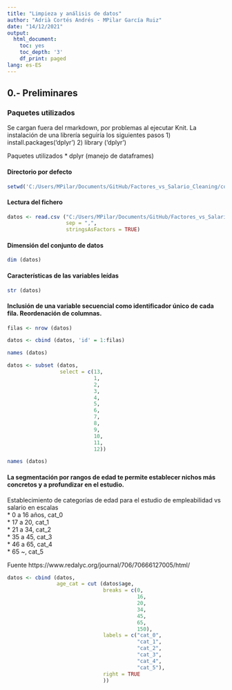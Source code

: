```yaml
---
title: "Limpieza y análisis de datos"
author: "Adrià Cortés Andrés - MPilar García Ruiz"
date: "14/12/2021"
output:
  html_document:
    toc: yes
    toc_depth: '3'
    df_print: paged
lang: es-ES
---
```


## 0.- Preliminares

### Paquetes utilizados
Se cargan fuera del rmarkdown, por problemas al ejecutar Knit.
La instalación de una librería seguiría los siguientes pasos
1) install.packages('dplyr')
2) library ('dplyr')

Paquetes utilizados
* dplyr (manejo de dataframes)


#### Directorio por defecto

```r

setwd('C:/Users/MPilar/Documents/GitHub/Factores_vs_Salario_Cleaning/code')

```
    
#### Lectura del fichero    
    
```r
datos <- read.csv ("C:/Users/MPilar/Documents/GitHub/Factores_vs_Salario_Cleaning/data/adult_data.csv", 
                   sep = ",", 
                   stringsAsFactors = TRUE)

```
    
#### Dimensión del conjunto de datos    
    
```r
dim (datos)
```
    
#### Características de las variables leídas    
    
```r
str (datos)
```
    
#### Inclusión de una variable secuencial como identificador único de cada fila. Reordenación de columnas.    
    
```r
filas <- nrow (datos)

datos <- cbind (datos, 'id' = 1:filas)

names (datos)

datos <- subset (datos,
                 select = c(13,
                            1,
                            2,
                            3,
                            4,
                            5,
                            6,
                            7,
                            8,
                            9,
                            10,
                            11,
                            12))

names (datos)

```

    
#### La segmentación por rangos de edad te permite establecer nichos más concretos y a profundizar en el estudio.     

Establecimiento de categorías de edad para el estudio de empleabilidad vs salario en escalas    
* 0 a 16 años, cat_0    
* 17 a 20, cat_1    
* 21 a 34, cat_2    
* 35 a 45, cat_3    
* 46 a 65, cat_4    
* 65 ~, cat_5    

Fuente https://www.redalyc.org/journal/706/70666127005/html/    
    
```r
datos <- cbind (datos,
                age_cat = cut (datos$age,
                               breaks = c(0,
                                          16,
                                          20,
                                          34,
                                          45,
                                          65,
                                          150),
                               labels = c("cat_0",
                                          "cat_1",
                                          "cat_2",
                                          "cat_3",
                                          "cat_4",
                                          "cat_5"),
                               right = TRUE
                               ))
```




